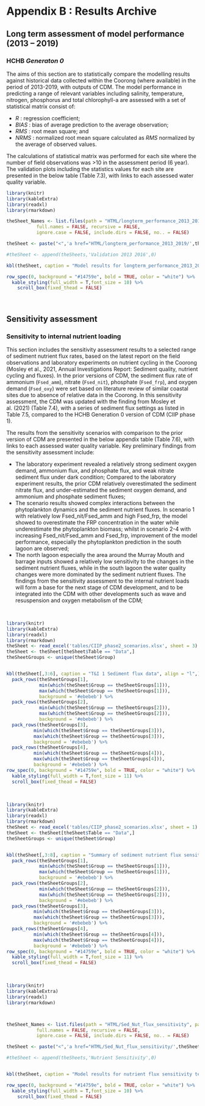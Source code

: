 # Appendix B : Results Archive {-}

## Long term assessment of model performance (2013 – 2019)  {-}
 
### HCHB *Generaton 0* {-}

The aims of this section are to statistically compare the modelling results against historical data collected within the Coorong (where available) in the period of 2013-2019, with outputs of CDM. The model performance in predicting a range of relevant variables including salinity, temperature, nitrogen, phosphorus and total chlorophyll-a are assessed with a set of statistical matrix consist of: 

  +	$R$ : regression coefficient; 
  +	$BIAS$ : bias of average prediction to the average observation; 
  +	$RMS$ : root mean square; and 
  +	$NRMS$ : normalized root mean square calculated as $RMS$ normalized by the average of observed values.

The calculations of statistical matrix was performed for each site where the number of field observations was >10 in the assessment period (6 year). The validation plots including the statistics values for each site are presented in the below table (Table 7.3), with links to each assessed water quality variable.
           
          
           
```{r A-testing, echo=FALSE, message=FALSE, warning=FALSE}
library(knitr)
library(kableExtra)
library(readxl)
library(rmarkdown)

theSheet_Names <- list.files(path = "HTML/longterm_performance_2013_2019", pattern = NULL, all.files = FALSE,
           full.names = FALSE, recursive = FALSE,
           ignore.case = FALSE, include.dirs = FALSE, no.. = FALSE)

theSheet <- paste("<",'a href="HTML/longterm_performance_2013_2019/',theSheet_Names,'"',">",theSheet_Names,"<",'/a',">", sep = "")

#theSheet <- append(theSheets,'Validation 2013 2016',0)

kbl(theSheet, caption = "Model results for longterm_performance_2013_2019", align = "l",escape = F,col.names = 'Validation 2013 2019', ) %>%

row_spec(0, background = "#14759e", bold = TRUE, color = "white") %>%
  kable_styling(full_width = T,font_size = 10) %>%
    scroll_box(fixed_thead = FALSE)
```
<br>


## Sensitivity assessment {-}

### Sensitivity to internal nutrient loading  {-}

This section includes the sensitivity assessment results to a selected range of sediment nutrient flux rates, based on the latest report on the field observations and laboratory experiments on nutrient cycling in the Coorong (Mosley et al., 2021, Annual Investigations Report: Sediment quality, nutrient cycling and fluxes). In the prior versions of CDM, the sediment flux rate of ammonium (`Fsed_amm`), nitrate (`Fsed_nit`), phosphate (`Fsed_frp`), and oxygen demand (`Fsed_oxy`) were set based on literature review of similar coastal sites due to absence of relative data in the Coorong. In this sensitivity assessment, the CDM was updated with the finding from Mosley et al. (2021) (Table 7.4), with a series of sediment flux settings as listed in Table 7.5, compared to the HCHB Generation 0 version of CDM (CIIP phase 1).

The results from the sensitivity scenarios with comparison to the prior version of CDM are presented in the below appendix table (Table 7.6), with links to each assessed water quality variable. Key preliminary findings from the sensitivity assessment include:

  +	The laboratory experiment revealed a relatively strong sediment oxygen demand, ammonium flux, and phosphate flux, and weak nitrate sediment flux under dark condition; Compared to the laboratory experiment results, the prior CDM relatively overestimated the sediment nitrate flux, and under-estimated the sediment oxygen demand, and ammonium and phosphate sediment fluxes;
  +	The scenario results showed complex interactions between the phytoplankton dynamics and the sediment nutrient fluxes. In scenario 1 with relatively low Fsed_nit/Fsed_amm and high Fsed_frp, the model showed to overestimate the FRP concentration in the water while underestimate the phytoplankton biomass; whilst in scenario 2-4 with increasing Fsed_nit/Fsed_amm and Fsed_frp, improvement of the model performance, especially the phytoplankton prediction in the south lagoon are observed;
  +	The north lagoon especially the area around the Murray Mouth and barrage inputs showed a relatively low sensitivity to the changes in the sediment nutrient fluxes, while in the south lagoon the water quality changes were more dominated by the sediment nutrient fluxes.
The findings from the sensitivity assessment to the internal nutrient loads will form a base for the next stage of CDM development, and to be integrated into the CDM with other developments such as wave and resuspension and oxygen metabolism of the CDM;

<br>


```{r A-sentbl2, echo=FALSE, message=FALSE, warning=FALSE}
library(knitr)
library(kableExtra)
library(readxl)
library(rmarkdown)
theSheet <- read_excel('tables/CIIP_phase2_scenarios.xlsx', sheet = 3)
theSheet <- theSheet[theSheet$Table == "Data",]
theSheetGroups <- unique(theSheet$Group)


kbl(theSheet[,3:6], caption = "T&I 1 Sediment flux data", align = "l",) %>%
  pack_rows(theSheetGroups[1],
            min(which(theSheet$Group == theSheetGroups[1])),
            max(which(theSheet$Group == theSheetGroups[1])),
            background = '#ebebeb') %>%
  pack_rows(theSheetGroups[2],
            min(which(theSheet$Group == theSheetGroups[2])),
            max(which(theSheet$Group == theSheetGroups[2])),
            background = '#ebebeb') %>%
  pack_rows(theSheetGroups[3],
          min(which(theSheet$Group == theSheetGroups[3])),
          max(which(theSheet$Group == theSheetGroups[3])),
          background = '#ebebeb') %>%
  pack_rows(theSheetGroups[4],
          min(which(theSheet$Group == theSheetGroups[4])),
          max(which(theSheet$Group == theSheetGroups[4])),
          background = '#ebebeb') %>%
row_spec(0, background = "#14759e", bold = TRUE, color = "white") %>%
  kable_styling(full_width = T,font_size = 11) %>%
  scroll_box(fixed_thead = FALSE)
```
<br>


```{r A-sentbl, echo=FALSE, message=FALSE, warning=FALSE}
library(knitr)
library(kableExtra)
library(readxl)
library(rmarkdown)
theSheet <- read_excel('tables/CIIP_phase2_scenarios.xlsx', sheet = 1)
theSheet <- theSheet[theSheet$Table == "Data",]
theSheetGroups <- unique(theSheet$Group)


kbl(theSheet[,3:8], caption = "Summary of sediment nutrient flux sensitivity scenarios", align = "l",) %>%
  pack_rows(theSheetGroups[1],
            min(which(theSheet$Group == theSheetGroups[1])),
            max(which(theSheet$Group == theSheetGroups[1])),
            background = '#ebebeb') %>%
  pack_rows(theSheetGroups[2],
            min(which(theSheet$Group == theSheetGroups[2])),
            max(which(theSheet$Group == theSheetGroups[2])),
            background = '#ebebeb') %>%
  pack_rows(theSheetGroups[3],
          min(which(theSheet$Group == theSheetGroups[3])),
          max(which(theSheet$Group == theSheetGroups[3])),
          background = '#ebebeb') %>%
  pack_rows(theSheetGroups[4],
          min(which(theSheet$Group == theSheetGroups[4])),
          max(which(theSheet$Group == theSheetGroups[4])),
          background = '#ebebeb') %>%
row_spec(0, background = "#14759e", bold = TRUE, color = "white") %>%
  kable_styling(full_width = T,font_size = 11) %>%
  scroll_box(fixed_thead = FALSE)
```
<br>






```{r A-nutsen, echo=FALSE, message=FALSE, warning=FALSE}
library(knitr)
library(kableExtra)
library(readxl)
library(rmarkdown)



theSheet_Names <- list.files(path = "HTML/Sed_Nut_flux_sensitivity", pattern = NULL, all.files = FALSE,
           full.names = FALSE, recursive = FALSE,
           ignore.case = FALSE, include.dirs = FALSE, no.. = FALSE)

theSheet <- paste("<",'a href="HTML/Sed_Nut_flux_sensitivity/',theSheet_Names,'"',">",theSheet_Names,"<",'/a',">", sep = "")

#theSheet <- append(theSheets,'Nutrient Sensitivity',0)


kbl(theSheet, caption = "Model results for nutrient flux sensitivity tests", align = "l",escape = F,col.names = 'Nutrient Sensitivity', ) %>%

row_spec(0, background = "#14759e", bold = TRUE, color = "white") %>%
  kable_styling(full_width = T,font_size = 10) %>%
    scroll_box(fixed_thead = FALSE)
```

